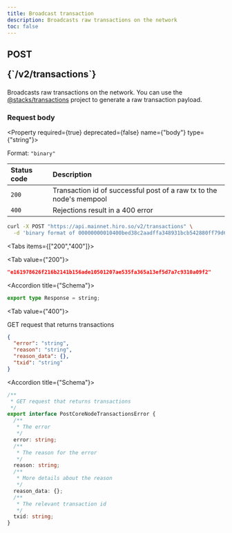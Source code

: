 ```yaml
---
title: Broadcast transaction
description: Broadcasts raw transactions on the network
toc: false
---
```




<Root>

<API>

<div className='flex-1'>

<h2 className="not-prose mb-2 inline-flex items-center gap-3 font-mono">
  <div className="rounded-lg border px-1 py-0.5 text-xs font-medium border-yellow-400/50 bg-yellow-400/20 text-yellow-600 dark:text-yellow-400">
    POST
  </div>
  <p className="text-xs break-words overflow-hidden w-[95%]">{`/v2/transactions`}</p>
</h2>

Broadcasts raw transactions on the network. You can use the [@stacks/transactions](/stacks/stacks.js/packages/transactions) project to generate a raw transaction payload.

### Request body

<Property required={true} deprecated={false} name={"body"} type={"string"}>

<span>Format:  `"binary"`</span>

</Property>

| Status code | Description |
| :----------- | :----------- |
| `200` | Transaction id of successful post of a raw tx to the node's mempool |
| `400` | Rejections result in a 400 error |

</div>

<APIExample>

```bash title="curl"
curl -X POST "https://api.mainnet.hiro.so/v2/transactions" \
  -d 'binary format of 00000000010400bed38c2aadffa348931bcb542880ff79d607afec000000000000000000000000000000c800012b0b1fff6cccd0974966dcd665835838f0985be508e1322e09fb3d751eca132c492bda720f9ef1768d14fdabed6127560ba52d5e3ac470dcb60b784e97dc88c9030200000000000516df0ba3e79792be7be5e50a370289accfc8c9e032000000000000303974657374206d656d6f00000000000000000000000000000000000000000000000000'
```

<Tabs items={["200","400"]}>

<Tab value={"200"}>



```json title="Example response"
"e161978626f216b2141b156ade10501207ae535fa365a13ef5d7a7c9310a09f2"
```

<Accordions>

<Accordion title={"Schema"}>

```ts
export type Response = string;

```

</Accordion>

</Accordions>

</Tab>

<Tab value={"400"}>

GET request that returns transactions

```json title="Example response"
{
  "error": "string",
  "reason": "string",
  "reason_data": {},
  "txid": "string"
}
```

<Accordions>

<Accordion title={"Schema"}>

```ts
/**
 * GET request that returns transactions
 */
export interface PostCoreNodeTransactionsError {
  /**
   * The error
   */
  error: string;
  /**
   * The reason for the error
   */
  reason: string;
  /**
   * More details about the reason
   */
  reason_data: {};
  /**
   * The relevant transaction id
   */
  txid: string;
}

```

</Accordion>

</Accordions>

</Tab>

</Tabs>

</APIExample>

</API>

</Root>
